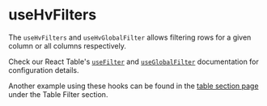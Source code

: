 
<Meta
  of={TableHooksStories}
  title="Visualizations/Table/Table Hooks/useHvFilters"
/>

# useHvFilters

The `useHvFilters` and `useHvGlobalFilter` allows filtering rows for a given column or all columns respectively.

Check our React Table's [`useFilter`](https://react-table.tanstack.com/docs/api/useFilter) and [`useGlobalFilter`](https://react-table.tanstack.com/docs/api/useGlobalFilter)
documentation for configuration details.

Another example using these hooks can be found in the [table section page](./?path=/docs/visualizations-table-table-section--docs) under the
Table Filter section.

<Canvas of={TableHooksStories.UseHvFiltersStory} />
